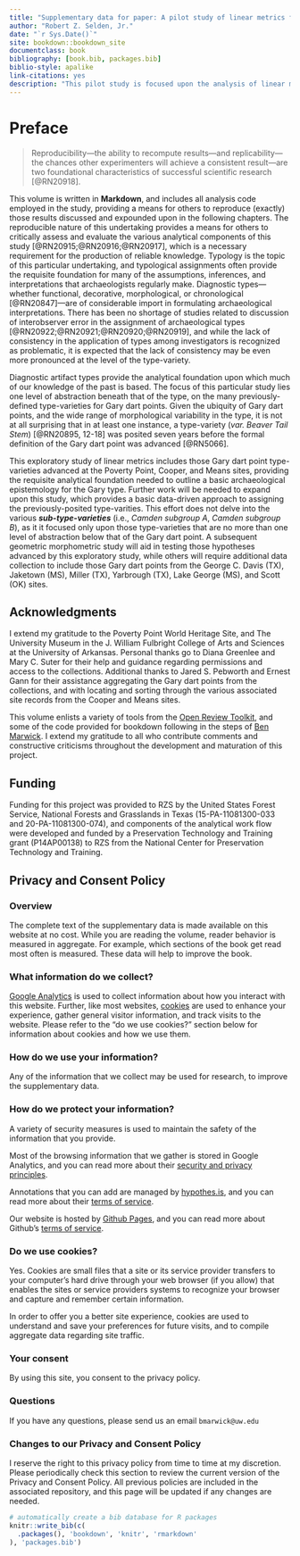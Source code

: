 ```yaml
--- 
title: "Supplementary data for paper: A pilot study of linear metrics for previously-defined type-varieties of Gary dart points"
author: "Robert Z. Selden, Jr."
date: "`r Sys.Date()`"
site: bookdown::bookdown_site
documentclass: book
bibliography: [book.bib, packages.bib]
biblio-style: apalike
link-citations: yes
description: "This pilot study is focused upon the analysis of linear metrics for whole/intact specimens of Gary dart points from the Poverty Point, Cooper, and Means sites in advance of a geometric morphometric study."
---
```


# Preface {-}

>Reproducibility—the ability to recompute results—and replicability—the chances other experimenters will achieve a consistent result—are two foundational characteristics of successful scientific research [@RN20918].

This volume is written in **Markdown**, and includes all analysis code employed in the study, providing a means for others to reproduce (exactly) those results discussed and expounded upon in the following chapters. The reproducible nature of this undertaking provides a means for others to critically assess and evaluate the various analytical components of this study [@RN20915;@RN20916;@RN20917], which is a necessary requirement for the production of reliable knowledge. Typology is the topic of this particular undertaking, and typological assignments often provide the requisite foundation for many of the assumptions, inferences, and interpretations that archaeologists regularly make. Diagnostic types---whether functional, decorative, morphological, or chronological [@RN20847]---are of considerable import in formulating archaeological interpretations. There has been no shortage of studies related to discussion of interobserver error in the assignment of archaeological types [@RN20922;@RN20921;@RN20920;@RN20919], and while the lack of consistency in the application of types among investigators is recognized as problematic, it is expected that the lack of consistency may be even more pronounced at the level of the type-variety.

Diagnostic artifact types provide the analytical foundation upon which much of our knowledge of the past is based. The focus of this particular study lies one level of abstraction beneath that of the type, on the many previously-defined type-varieties for Gary dart points. Given the ubiquity of Gary dart points, and the wide range of morphological variability in the type, it is not at all surprising that in at least one instance, a type-variety (_var. Beaver Tail Stem_) [@RN20895, 12-18] was posited seven years before the formal definition of the Gary dart point was advanced [@RN5066].

This exploratory study of linear metrics includes those Gary dart point type-varieties advanced at the Poverty Point, Cooper, and Means sites, providing the requisite analytical foundation needed to outline a basic archaeological epistemology for the Gary type. Further work will be needed to expand upon this study, which provides a basic data-driven approach to assigning the previously-posited type-varities. This effort does not delve into the various _**sub-type-varieties**_ (i.e., _Camden subgroup A_, _Camden subgroup B_), as it it focused only upon those type-varieties that are no more than one level of abstraction below that of the Gary dart point. A subsequent geometric morphometric study will aid in testing those hypotheses advanced by this exploratory study, while others will require additional data collection to include those Gary dart points from the George C. Davis (TX), Jaketown (MS), Miller (TX), Yarbrough (TX), Lake George (MS), and Scott (OK) sites.

## Acknowledgments

I extend my gratitude to the Poverty Point World Heritage Site, and The University Museum in the J. William Fulbright College of Arts and Sciences at the University of Arkansas. Personal thanks go to Diana Greenlee and Mary C. Suter for their help and guidance regarding permissions and access to the collections. Additional thanks to Jared S. Pebworth and Ernest Gann for their assistance aggregating the Gary dart points from the collections, and with locating and sorting through the various associated site records from the Cooper and Means sites.

This volume enlists a variety of tools from the [Open Review Toolkit](https://www.openreviewtoolkit.org/), and some of the code provided for bookdown following in the steps of [Ben Marwick](https://benmarwick.github.io/bookdown-ort/). I extend my gratitude to all who contribute comments and constructive criticisms throughout the development and maturation of this project.

## Funding

Funding for this project was provided to RZS by the United States Forest Service, National Forests and Grasslands in Texas (15-PA-11081300-033 and 20-PA-11081300-074), and components of the analytical work flow were developed and funded by a Preservation Technology and Training grant (P14AP00138) to RZS from the National Center for Preservation Technology and Training.

## Privacy and Consent Policy

### Overview

The complete text of the supplementary data is made available on this website at no cost. While you are reading the volume, reader behavior is measured in aggregate. For example, which sections of the book get read most often is measured. These data will help to improve the book.

### What information do we collect?

[Google Analytics](https://analytics.google.com/) is used to collect information about how you interact with this website. Further, like most websites, [cookies](https://en.wikipedia.org/wiki/HTTP_cookie) are used to enhance your experience, gather general visitor information, and track visits to the website. Please refer to the "do we use cookies?" section below for information about cookies and how we use them.

### How do we use your information?

Any of the information that we collect may be used for research, to improve the supplementary data.

### How do we protect your information?

A variety of security measures is used to maintain the safety of the information that you provide.

Most of the browsing information that we gather is stored in Google Analytics, and you can read more about their [security and privacy principles](https://support.google.com/analytics/answer/6004245?hl=en).

Annotations that you can add are managed by [hypothes.is](https://hypothes.is/), and you can read more about their [terms of service](https://hypothes.is/terms-of-service/).

Our website is hosted by [Github Pages](https://pages.github.com/), and you can read more about Github's [terms of service](https://help.github.com/articles/github-terms-of-service/).

### Do we use cookies?

Yes. Cookies are small files that a site or its service provider transfers to your computer's hard drive through your web browser (if you allow) that enables the sites or service providers systems to recognize your browser and capture and remember certain information.

In order to offer you a better site experience, cookies are used to understand and save your preferences for future visits, and to compile aggregate data regarding site traffic.

### Your consent

By using this site, you consent to the privacy policy.

### Questions

If you have any questions, please send us an email `bmarwick@uw.edu`

### Changes to our Privacy and Consent Policy

I reserve the right to this privacy policy from time to time at my discretion. Please periodically check this section to review the current version of the Privacy and Consent Policy. All previous policies are included in the associated repository, and this page will be updated if any changes are needed.

```r
# automatically create a bib database for R packages
knitr::write_bib(c(
  .packages(), 'bookdown', 'knitr', 'rmarkdown'
), 'packages.bib')
```
